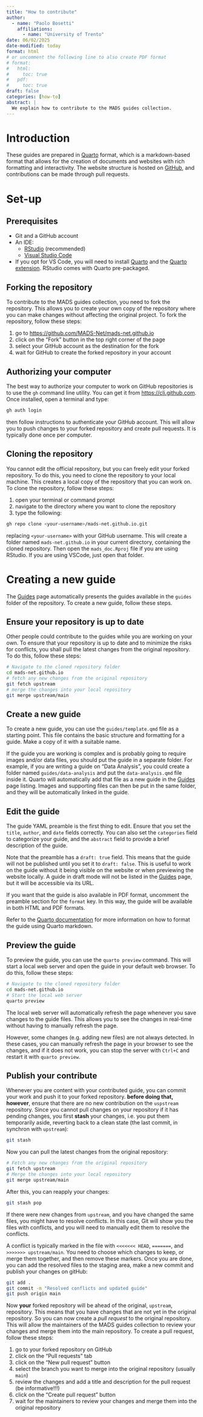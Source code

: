 ```yaml
---
title: "How to contribute"
author:
  - name: "Paolo Bosetti"
    affiliations: 
      - name: "University of Trento"
date: 06/02/2025
date-modified: today
format: html
# or uncomment the following line to also create PDF format
# format: 
#   html:
#     toc: true
#   pdf:
#     toc: true
draft: false
categories: [how-to]
abstract: |
  We explain how to contribute to the MADS guides collection.
---
```


# Introduction

These guides are prepared in [Quarto](https://quarto.org/){target="_blank"} format, which is a markdown-based format that allows for the creation of documents and websites with rich formatting and interactivity. The website structure is hosted on [GitHub](https://github.com/mads-net/mads-net.github.io){target="_blank"}, and contributions can be made through pull requests.

# Set-up

## Prerequisites

* Git and a GitHub account
* An IDE:
  * [RStudio](https://posit.co/download/rstudio-desktop/){target="_blank"} (recommended)
  * [Visual Studio Code](https://code.visualstudio.com/){target="_blank"}
* If you opt for VS Code, you will need to install [Quarto](https://quarto.org){target="_blank"} and the [Quarto extension](https://marketplace.visualstudio.com/items?itemName=quarto.quarto){target="_blank"}. RStudio comes with Quarto pre-packaged.

## Forking the repository

To contribute to the MADS guides collection, you need to fork the repository. This allows you to create your own copy of the repository where you can make changes without affecting the original project. To fork the repository, follow these steps:

1. go to <https://github.com/MADS-Net/mads-net.github.io>
2. click on the "Fork" button in the top right corner of the page
3. select your GitHub account as the destination for the fork
4. wait for GitHub to create the forked repository in your account

## Authorizing your computer

The best way to authorize your computer to work on GitHub repositories is to use the `gh` command line utility. You can get it from <https://cli.github.com>{target="_blank"}. Once installed, open a terminal and type:

```bash
gh auth login
```

then follow instructions to authenticate your GitHub account. This will allow you to push changes to your forked repository and create pull requests. It is typically done once per computer.

## Cloning the repository

You cannot edit the official repository, but you can freely edit your forked repository. To do this, you need to clone the repository to your local machine. This creates a local copy of the repository that you can work on. To clone the repository, follow these steps:

1. open your terminal or command prompt
2. navigate to the directory where you want to clone the repository
3. type the following:

```bash
gh repo clone <your-username>/mads-net.github.io.git
```

replacing `<your-username>` with your GitHub username. This will create a folder named `mads-net.github.io` in your current directory, containing the cloned repository. Then open the `mads_doc.Rproj` file if you are using RStudio. If you are using VSCode, just open that folder.

# Creating a new guide

The [Guides](/guides.html) page automatically presents the guides available in the `guides` folder of the repository. To create a new guide, follow these steps.

## Ensure your repository is up to date

Other people could contribute to the guides while you are working on your own. To ensure that your repository is up to date and to minimize the risks for conflicts, you shall pull the latest changes from the original repository. To do this, follow these steps:

```bash
# Navigate to the cloned repository folder
cd mads-net.github.io
# fetch any new changes from the original repository
git fetch upstream
# merge the changes into your local repository
git merge upstream/main
```

## Create a new guide

To create a new guide, you can use the `guides/template.qmd` file as a starting point. This file contains the basic structure and formatting for a guide. Make a copy of it with a suitable name. 

If the guide you are working is complex and is probably going to require images and/or data files, you should put the guide in a separate folder. For example, if you are writing a guide on "Data Analysis", you could create a folder named `guides/data-analysis` and put the `data-analysis.qmd` file inside it. Quarto will automatically add that file as a new guide in the [Guides](/guides.html) page listing. Images and supporting files can then be put in the same folder, and they will be automatically linked in the guide.

## Edit the guide

The guide YAML preamble is the first thing to edit. Ensure that you set the `title`, `author`, and `date` fields correctly. You can also set the `categories` field to categorize your guide, and the `abstract` field to provide a brief description of the guide.

Note that the preamble has a `draft: true` field. This means that the guide will not be published until you set it to `draft: false`. This is useful to work on the guide without it being visible on the website or when previewing the website locally. A guide in draft mode will not be listed in the [Guides](/guides.html) page, but it will be accessible via its URL. 

::: callout-note
If you want that the guide is also available in PDF format, uncomment the preamble section for the `format` key. In this way, the guide will be available in both HTML and PDF formats.
:::

Refer to the [Quarto documentation](https://quarto.org/docs/guide/){target="_blank"} for more information on how to format the guide using Quarto markdown.

## Preview the guide

To preview the guide, you can use the `quarto preview` command. This will start a local web server and open the guide in your default web browser. To do this, follow these steps:

```bash
# Navigate to the cloned repository folder
cd mads-net.github.io
# Start the local web server
quarto preview
```

:::{.callout-note title="Automatic refresh"}
The local web server will automatically refresh the page whenever you save changes to the guide files. This allows you to see the changes in real-time without having to manually refresh the page.

However, some changes (e.g. adding new files) are not always detected. In these cases, you can manually refresh the page in your browser to see the changes, and if it does not work, you can stop the server with `Ctrl+C` and restart it with `quarto preview`.
:::

## Publish your contribute

Whenever you are content with your contributed guide, you can commit your work and push it to your forked repository. **before doing that, however**, ensure that there are no new contribution on the `uspstream` repository. 
Since you cannot pull changes on your repository if it has pending changes, you first **stash** your changes, i.e. you put them temporarily aside, reverting back to a clean state (the last commit, in synchron with `upstream`):

```bash
git stash
```

Now you can pull the latest changes from the original repository:

```bash
# Fetch any new changes from the original repository
git fetch upstream
# Merge the changes into your local repository
git merge upstream/main
```

After this, you can reapply your changes:

```bash
git stash pop
```

If there were new changes from `upstream`, and you have changed the same files, you might have to resolve conflicts. In this case, Git will show you the files with conflicts, and you will need to manually edit them to resolve the conflicts.

A conflict is typically marked in the file with `<<<<<<< HEAD`, `=======`, and `>>>>>>> upstream/main`. You need to choose which changes to keep, or merge them together, and then remove these markers. Once you are done, you can add the resolved files to the staging area, make a new commit and publish your changes on gitHub:

```bash
git add .
git commit -m "Resolved conflicts and updated guide"
git push origin main
```

Now **your** forked repository will be ahead of the original, `upstream`, repository. This means that you have changes that are not yet in the original repository. So you can now create a *pull request* to the original repository. This will allow the maintainers of the MADS guides collection to review your changes and merge them into the main repository. To create a pull request, follow these steps:

1. go to your forked repository on GitHub
2. click on the "Pull requests" tab
3. click on the "New pull request" button
4. select the branch you want to merge into the original repository (usually `main`)
5. review the changes and add a title and description for the pull request (be informative!!!)
6. click on the "Create pull request" button
7. wait for the maintainers to review your changes and merge them into the original repository


